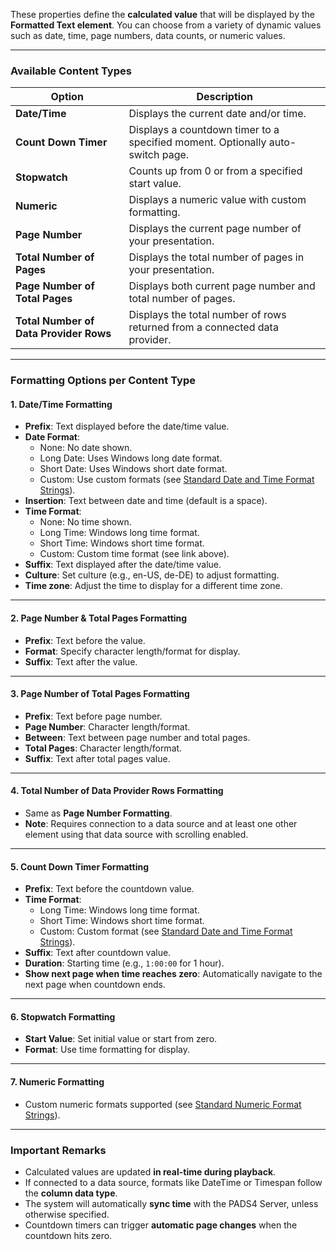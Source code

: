 
These properties define the **calculated value** that will be displayed by the **Formatted Text element**. You can choose from a variety of dynamic values such as date, time, page numbers, data counts, or numeric values.

---

### **Available Content Types**

| **Option**                                | **Description**                                                               |
|-------------------------------------------|-------------------------------------------------------------------------------|
| **Date/Time**                             | Displays the current date and/or time.                                        |
| **Count Down Timer**                      | Displays a countdown timer to a specified moment. Optionally auto-switch page.|
| **Stopwatch**                             | Counts up from 0 or from a specified start value.                            |
| **Numeric**                               | Displays a numeric value with custom formatting.                             |
| **Page Number**                           | Displays the current page number of your presentation.                       |
| **Total Number of Pages**                  | Displays the total number of pages in your presentation.                     |
| **Page Number of Total Pages**             | Displays both current page number and total number of pages.                 |
| **Total Number of Data Provider Rows**    | Displays the total number of rows returned from a connected data provider.   |

---

### **Formatting Options per Content Type**

#### **1. Date/Time Formatting**

- **Prefix**: Text displayed before the date/time value.
- **Date Format**: 
  - None: No date shown.
  - Long Date: Uses Windows long date format.
  - Short Date: Uses Windows short date format.
  - Custom: Use custom formats (see [Standard Date and Time Format Strings](https://learn.microsoft.com/en-us/dotnet/standard/base-types/standard-date-and-time-format-strings)).
- **Insertion**: Text between date and time (default is a space).
- **Time Format**: 
  - None: No time shown.
  - Long Time: Windows long time format.
  - Short Time: Windows short time format.
  - Custom: Custom time format (see link above).
- **Suffix**: Text displayed after the date/time value.
- **Culture**: Set culture (e.g., en-US, de-DE) to adjust formatting.
- **Time zone**: Adjust the time to display for a different time zone.

---

#### **2. Page Number & Total Pages Formatting**

- **Prefix**: Text before the value.
- **Format**: Specify character length/format for display.
- **Suffix**: Text after the value.

---

#### **3. Page Number of Total Pages Formatting**

- **Prefix**: Text before page number.
- **Page Number**: Character length/format.
- **Between**: Text between page number and total pages.
- **Total Pages**: Character length/format.
- **Suffix**: Text after total pages value.

---

#### **4. Total Number of Data Provider Rows Formatting**

- Same as **Page Number Formatting**.
- **Note**: Requires connection to a data source and at least one other element using that data source with scrolling enabled.

---

#### **5. Count Down Timer Formatting**

- **Prefix**: Text before the countdown value.
- **Time Format**:
  - Long Time: Windows long time format.
  - Short Time: Windows short time format.
  - Custom: Custom format (see [Standard Date and Time Format Strings](https://learn.microsoft.com/en-us/dotnet/standard/base-types/standard-date-and-time-format-strings)).
- **Suffix**: Text after countdown value.
- **Duration**: Starting time (e.g., `1:00:00` for 1 hour).
- **Show next page when time reaches zero**: Automatically navigate to the next page when countdown ends.

---

#### **6. Stopwatch Formatting**

- **Start Value**: Set initial value or start from zero.
- **Format**: Use time formatting for display.

---

#### **7. Numeric Formatting**

- Custom numeric formats supported (see [Standard Numeric Format Strings](https://learn.microsoft.com/en-us/dotnet/standard/base-types/standard-numeric-format-strings)).

---

### **Important Remarks**
- Calculated values are updated **in real-time during playback**.
- If connected to a data source, formats like DateTime or Timespan follow the **column data type**.
- The system will automatically **sync time** with the PADS4 Server, unless otherwise specified.
- Countdown timers can trigger **automatic page changes** when the countdown hits zero.

